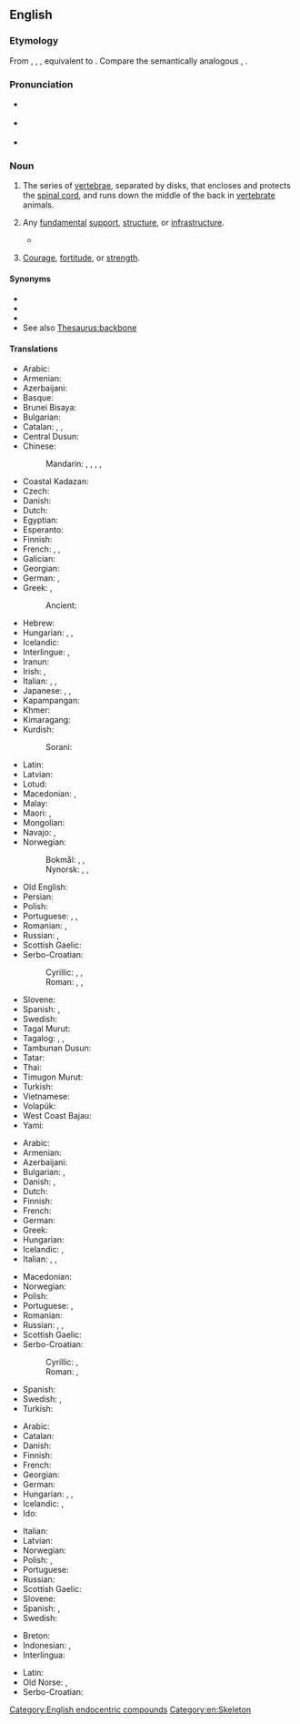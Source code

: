 ==English==

===Etymology===
From {{inh|en|enm|bakbon}}, {{m|enm|bakebon}}, {{m|enm|bac-bon}}, equivalent to {{compound|en|back|bone}}. Compare the semantically analogous {{cog|ang|hryċġbān|t=backbone; spine}}, {{cog|fy|rêchbonke|t=backbone}}.

===Pronunciation===
* {{a|UK}} {{IPA|en|/ˈbækˌbəʊn/}}
* {{a|US}} {{IPA|en|/ˈbækˌboʊn/}}
* {{audio|en|en-us-backbone.ogg|Audio (US)}}

===Noun===
{{en-noun|~}}

# The series of [[vertebrae]], separated by disks, that encloses and protects the [[spinal cord]], and runs down the middle of the back in [[vertebrate]] animals.
# {{lb|en|figuratively}} Any [[fundamental]] [[support]], [[structure]], or [[infrastructure]].
#: {{ux|en|Before automobiles, railroads were a '''backbone''' of commerce.}}
#* {{quote-journal|en|year=1959|month=April|author=P. Ransome-Wallis|title=The Southern in trouble on the Kent Coast|journal=Trains Illustrated|page=212|text=With little regular employment available in East Kent the '''backbone''' of the Kent Coast passenger traffic is therefore the commuters, the not inconsiderable numbers of people who travel each day to their work in [[Faversham]], [[Sittingbourne]], the [[Medway Towns]] and most of all, London.}}
# {{lb|en|figuratively}} [[courage|Courage]], [[fortitude]], or [[strength]].
#: {{ux|en|He would make a good manager, if he had a little more '''backbone'''.}}

====Synonyms====
* {{l|en|spine}}
* {{l|en|spinal column}}
* {{l|en|vertebral column}}
* See also [[Thesaurus:backbone]]

====Translations====
{{trans-see|backbone|spine}}

{{trans-top|series of vertebrae that encloses the spinal cord}}
* Arabic: {{t|ar|عَمُود فَقْرِيّ|m}}
* Armenian: {{t+|hy|ողնաշար}}
* Azerbaijani: {{t+|az|onurğa}}
* Basque: {{t|eu|bizkarrezur}}
* Brunei Bisaya: {{t|bsb|boruntud}}
* Bulgarian: {{t|bg|гръбнак}}
* Catalan: {{t|ca|columna vertebral|f}} {{qualifier|ground animals and humans}}, {{t|ca|espina dorsal|f}} {{qualifier|fish}}, {{t|ca|espinada|f}} {{qualifier|human}}
* Central Dusun: {{t|dtp|oruntud}}
* Chinese:
*: Mandarin: {{t+|cmn|骨幹|sc=Hani}}, {{t+|cmn|骨干|tr=gǔgàn|sc=Hani}}, {{t+|cmn|脊骨|tr=jígǔ|sc=Hani}}, {{t+|cmn|背骨|tr=bèigǔ|sc=Hani}}, {{t+|cmn|脊椎|tr=jǐzhuī|sc=Hani}}
* Coastal Kadazan: {{t|kzj|tountud}}
* Czech: {{t+|cs|páteř|f}}
* Danish: {{t|da|rygrad|c}}
* Dutch: {{t+|nl|ruggengraat|m}}
* Egyptian: {{t-egy|psḏ|h=p-s-D:F37}}
* Esperanto: {{t|eo|vertebraro}}
* Finnish: {{t+|fi|selkäranka}}
* French: {{t+|fr|colonne vertébrale|f}}, {{t+|fr|rachis|m}}, {{t+|fr|épine dorsale|f}}
* Galician: {{t+|gl|columna vertebral|f}}
* Georgian: {{t|ka|ხერხემალი}}
* German: {{t+|de|Rückgrat|n}}, {{t+|de|Wirbelsäule|f}}
* Greek: {{t+|el|σπονδυλική στήλη|f}}, {{t+|el|ραχοκοκαλιά|f}}
*: Ancient: {{t|grc|ῥάχις|f}}
* Hebrew: {{t+|he|עַמּוּד שִׁדְרָה|m|tr='amúd shidrá}}
* Hungarian: {{t+|hu|gerincoszlop}}, {{t+|hu|hátgerinc}}, {{t+|hu|gerinc}}
* Icelandic: {{t+|is|hryggur|m}}
* Interlingue: {{t|ie|spine dorsal}}, {{t|ie|columne vertebral}}
* Iranun: {{t|ill|tangkal}}
* Irish: {{t|ga|cnámh droma|m}}, {{t|ga|slat droma|m}}
* Italian: {{t+|it|spina dorsale|f}}, {{t+|it|colonna vertebrale|f}}, {{t+|it|rachide|m}}
* Japanese: {{t|ja|背骨|tr=せぼね, sebone}}, {{t+|ja|脊椎|tr=せきつい, sekitsui}}, {{t+|ja|脊柱|tr=せきちゅう, sekichū}}
* Kapampangan: {{t|pam|gulugud}}
* Khmer: {{t|km|ឆ្អឹងខ្នង|tr=c’əŋ knɑɑŋ|sc=Khmr}}
* Kimaragang: {{t|kqr|toruntud}}
* Kurdish:
*: Sorani: {{t+|ckb|بڕبڕە}}
{{trans-mid}}
* Latin: {{t|la|columna vertebralis|f}}
* Latvian: {{t|lv|mugurkauls|m}}
* Lotud: {{t|dtr|toruntud}}
* Macedonian: {{t|mk|’рбет|m}}, {{t|mk|ки́чма|f}}
* Malay: {{t|ms|tulang belakang}}
* Maori: {{t|mi|iwituararo}}, {{t|mi|iwituaroa}}
* Mongolian: {{t-needed|mn}}
* Navajo: {{t|nv|íígháán}}, {{t|nv|hwííshgháán}}
* Norwegian:
*: Bokmål: {{t|nb|ryggrad|m|f}}, {{t|nb|ryggsøyle|m|f}}, {{t|nb|virvelsøyle|m|f}}
*: Nynorsk: {{t|nn|ryggrad|f}}, {{t|nn|ryggsøyle|f}}, {{t|nn|virvelsøyle|f}}
* Old English: {{t|ang|hryċġbān|n}}
* Persian: {{t+|fa|ستون فقرات|tr=sotun-e faqarât}}
* Polish: {{t+|pl|kręgosłup|m-in}}
* Portuguese: {{t+|pt|coluna vertebral|f}}, {{t+|pt|espinha|f}}, {{t+|pt|espinha dorsal|f}}
* Romanian: {{t+|ro|coloană vertebrală|f}}, {{t+|ro|șira spinării|f}} {{qualifier|the backbone}}
* Russian: {{t+|ru|позвоно́чник|m}}, {{t+|ru|хребе́т|m}}
* Scottish Gaelic: {{t|gd|cnàimh an droma|m}}
* Serbo-Croatian:
*: Cyrillic: {{t|sh|краљеҗница|f}}, {{t|sh|кичма|f}}, {{t|sh|хрптењача|f}}
*: Roman: {{t+|sh|kralježnica|f}}, {{t+|sh|kičma|f}}, {{t+|sh|hrptenjača|f}}
* Slovene: {{t+|sl|hrbtenica|f}}
* Spanish: {{t|es|espina dorsal|f}}, {{t+|es|columna vertebral|f}}
* Swedish: {{t+|sv|ryggrad|c}}
* Tagal Murut: {{t|mvv|baluntur}}
* Tagalog: {{t|tl|guluguran}}, {{t|tl|bangananan}}, {{t|tl|gulugod}}
* Tambunan Dusun: {{t|kzt|toruntud}}
* Tatar: {{t+|tt|умырткалык}}
* Thai: {{t+|th|กระดูกสันหลัง}}
* Timugon Murut: {{t|tih|baluntur}}
* Turkish: {{t+|tr|omurga}}
* Vietnamese: {{t+|vi|xương sống}}
* Volapük: {{t+|vo|bäkabom}}
* West Coast Bajau: {{t|bdr|teruntud}}
* Yami: {{t|tao|vokot}}
{{trans-bottom}}

{{trans-top|any fundamental support, structure, or infrastructure}}
* Arabic: {{t|ar|دِعَامَة|f}}
* Armenian: {{t+|hy|հիմք}}
* Azerbaijani: {{t+|az|özək}}
* Bulgarian: {{t+|bg|основа}}, {{t+|bg|опора}}
* Danish: {{t|da|fundament|n}}, {{t|da|basis|c}}
* Dutch: {{t+|nl|ruggengraat|m}}
* Finnish: {{t+|fi|selkäranka}}
* French: {{t+|fr|épine dorsale|f}}
* German: {{t+|de|Rückgrat|n}}
* Greek: {{t+|el|ραχοκοκαλιά|f}}
* Hungarian: {{t+|hu|gerinc}}
* Icelandic: {{t|is|uppistaða|f}}, {{t|is|meginstoð|f}}
* Italian: {{t+|it|base|f}}, {{t+|it|spina dorsale}}, {{t|it|struttura portante}}
{{trans-mid}}
* Macedonian: {{t|mk|по́тпора|f}}
* Norwegian: {{t|no|ryggrad|m|f}}
* Polish: {{t+|pl|trzon|m-in}}
* Portuguese: {{t+|pt|base|f}}, {{t+|pt|espinha dorsal|f}}
* Romanian: {{t+|ro|coloană vertebrală|f}}
* Russian: {{t+|ru|хребе́т|m}}, {{t+|ru|костя́к|m}}, {{t+|ru|осно́ва|f}}
* Scottish Gaelic: {{t|gd|bun-structar|m}}
* Serbo-Croatian:
*: Cyrillic: {{t|sh|краљеҗница|f}}, {{t|sh|кичма|f}}
*: Roman: {{t+|sh|kralježnica|f}}, {{t+|sh|kičma|f}}
* Spanish: {{t+|es|columna vertebral|f}}
* Swedish: {{t+|sv|ryggrad|c}}, {{t|sv|grundstomme}}
* Turkish: {{t+|tr|omurga}}
{{trans-bottom}}

{{trans-top|courage, fortitude, or strength}}
* Arabic: {{t+|ar|شَجَاعَة}}
* Catalan: {{t+|ca|coratge|m}}
* Danish: {{t|da|rygrad|c}}
* Finnish: {{t+|fi|selkäranka}}
* French: {{t+|fr|courage|m}}
* Georgian: {{t|ka|ფხა}}
* German: {{t+|de|Rückgrat|n}}
* Hungarian: {{t+|hu|gerinc}}, {{t+|hu|jellem}}, {{t+|hu|tartás}}
* Icelandic: {{t|is|skapfesta|f}}, {{t|is|bein í nefinu|n}}
* Ido: {{t+|io|kurajo}}
{{trans-mid}}
* Italian: {{t+|it|coraggio|m}}
* Latvian: {{t|lv|mugurkauls|m}}
* Norwegian: {{t|no|ryggrad|m|f}}
* Polish: {{t+|pl|charakter}}, {{t+|pl|kręgosłup|m-in}}
* Portuguese: {{t+|pt|firmeza|f}}
* Russian: {{t+|ru|сте́ржень|m}}
* Scottish Gaelic: {{t|gd|cùl|m}}
* Slovene: {{t+|sl|hrbtenica|f}}
* Spanish: {{t+|es|coraje|m}}, {{t+|es|carácter |m}}
* Swedish: {{t+|sv|ryggrad|c}}
{{trans-bottom}}

{{checktrans-top}}
* Breton: {{t+check|br|livenn-gein|f}}
* Indonesian: {{t+check|id|tulang belakang}}, {{t+check|id|tulang punggung}}
* Interlingua: {{t-check|ia|spina dorsal}}
{{trans-mid}}
* Latin: {{t-check|la|spina|f}}
* Old Norse: {{t-check|non|hryggr|m}}, {{t-check|non|hryggjarstykki|n}}
* Serbo-Croatian: {{t+check|sh|kičma|f}}
{{trans-bottom}}

[[Category:English endocentric compounds]]
[[Category:en:Skeleton]]